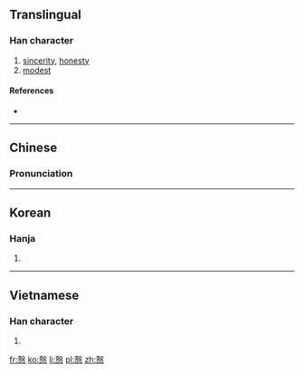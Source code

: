 {{also|悫|愨}}
==Translingual==

===Han character===
{{Han char|rn=61|rad=心|as=11|sn=15|four=|canj=土水心 (GEP)|ids=⿱[[殼]][[心]]}}

# [[sincerity]], [[honesty]]
# [[modest]]

====References====
* {{Han ref|kx=0399.140|dkj=11112|dj=0739.020|hdz=42341.020|uh=6164|ud=24932}}

----

==Chinese==
{{zh-hanzi-box|[[悫]]|慤}}

===Pronunciation===
{{zh-pron
|m=què
|c=kok3
|mc=y
|oc=y
|ma=
|cat=n,a
}}

----

==Korean==

===Hanja===
{{ko-hanja|hangeul=각|eumhun=|rv=gak|mr=kak|y=kak}}

# {{defn|lang=ko|sort=心11}}

----

==Vietnamese==

===Han character===
{{vi-readings|rs=心11| hanviet = xác}}

# {{defn|lang=vi|sort=心11}}

[[fr:慤]]
[[ko:慤]]
[[li:慤]]
[[pl:慤]]
[[zh:慤]]